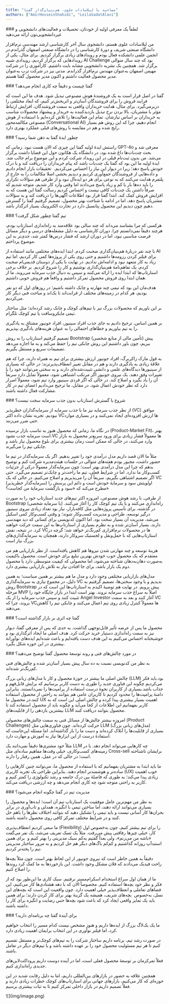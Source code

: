 ```yaml
---
title: "مصاحبه با لیلاسادات علوی، هم‌بنیان‌گذار گفتا"
authors: ["AmirHosseinShahidi", "LeilaSadatAlavi"]
---
```



<Admonition type="info" icon="" title=''>
### لطفاً یک معرفی اولیه از خودتان، تحصیلات و فعالیت‌های دانشجویی و غیردانشجویی‌تون ارائه می‌دهید
</Admonition>

من لیلا‌سادات علوی هستم، دانشجوی سال آخر کارشناسی ارشد مهندسی نرم‌افزار دانشگاه صنعتی شریف و دورۀ کارشناسی را در دانشگاه صنعتی اصفهان گذراندم.در انجمن علمی دانشکده فعال بودم و رویدادهای زیادی برگزار کردیم. برای مثال، یکی از رویدادهایی که برگزار کردیم، رویدادی شبیه AI Challenge بود که چند سال متوالی برگزار شد. همچنین یک نشریه دانشجویی مشابه بایت داشتیم. کارآموزی را در شرکت مهیمن اصفهان به‌عنوان مهندس نرم‌افزار گذراندم. مدتی نیز در شرکت ترب به‌عنوان مدیر محصول فعالیت داشتم و اکنون مدیر محصول گفتا هستم.

<Admonition type="info" icon="" title=''>
### گفتا چیست و دقیقاً چه کاری انجام می‌دهد؟
</Admonition>

گفتا در اصل قرار است به یک فروشندۀ هوش مصنوعی تبدیل شود. هدف ما این است که فرایند فروش را برای فروشندگان آسان‌تر و اثربخش‌تر کنیم، که ابعاد مختلفی را دربرمی‌گیرد. برای مثال، هدایت خریداران واقعی به سمت فروشندگان، افزایش ارتباط مؤثر با مشتریان، بالا بردن نرخ تبدیل بازدیدکننده به خریدار و پیشنهاد محصولات مناسب به خریداران بر اساس نیازشان.
تمام این فعالیت‌ها را تلاش کرده‌ایم با استفاده از هوش مصنوعی مکالمه‌محور (Conversational AI) انجام دهیم، چرا که این روش هم بسیار رایج شده و هم در مقایسه با روش‌های قبلی عملکرد بهتری دارد.

<Admonition type="info" icon="" title=''>
### چطور ایدۀ گفتا به ذهن شما رسید؟
</Admonition>

راستش ایدۀ اولیه گفتا این چیزی که الان هست نبود. زمانی که GPT-4o معرفی شد و بحث چت‌بات‌ها داغ شده بود، در دانشگاه یک هکاتون حول این قضایا داشت برگزار می‌شد. من بدون ثبت‌نام قبلی در این رویداد شرکت کردم و این موضوع برام جالب شد. ایدۀ اولیه ما این بود که گفتا یک چت‌بات باشد که پیام خریداران را دریافت کند و با درک خودش پاسخ دهد؛ زیرا در دیوار این نیاز را احساس می‌کردیم.
 تحقیقات بازار انجام دادیم و داده‌هایی از فروشندگان جمع‌آوری کردیم و دیدیم بخشی اصلا مکالمات را به خارج از پلتفرم هدایت می‌کنند که به نوعی برای هر دو ایده‌‌‌آل نبود و از طرفی هم سؤالات تکراری را باید ده‌ها بار با کم و زیاد پاسخ می‌دادند اما وقتی وارد کار شدیم، متوجه شدیم که صرفاً داشتن یک چت‌بات کافی نیست و احساس کردیم رسالت گفتا این هست که به افزایش فروش کمک کند. ابتدا گفتا قرار بود اطلاعات آگهی‌ها را دریافت کند و به سؤالات مشتریان پاسخ دهد، اما در ادامه با شناخت بهتر محصول، تصمیم گرفتیم گفتا را گسترش دهیم چون دیدیم این محصول پتانسیل دارد در تجارت الکترونیک بسیار اثرگذار باشد.


<Admonition type="info" icon="" title=''>
### تیم گفتا چطور شکل گرفت؟
</Admonition>

هرکسی که مرا بشناسد می‌داند که چند سالی بود علاقه‌مند به راه‌اندازی استارتاپ بودم، هرچند دقیقاً نمی‌دانستم چرا. دوران کارشناسی به دلیل مشغله‌های درسی و دیگر مسائل فرصت مناسبی نبود، اما در دوران ارشد که فشار درس‌ها کمتر شد، جدی‌تر به این موضوع پرداختم.

با چند نفر دربارۀ هم‌بنیان‌گذاری صحبت کردم. ابتدا ایده‌های مختلفی مانند استفاده از AI برای فیلتر کردن رزومه‌ها داشتیم و حتی روی یکی از پروژه‌ها کمی کار کردیم، اما تیم زیاد به کار متعهد نبود و ادامه‌اش ندادیم. در نهایت با یکی از دوستان قدیمی‌ام صحبت کردم، یک تفاهم‌نامهٔ هم‌بنیان‌گذاری نوشتیم و کار را شروع کردیم. بر خلاف برخی استارتاپ‌ها که ابتدا ایده را ارائه می‌کنند و سپس به دنبال جذب سرمایه می‌روند، ما از همان ابتدا روی فروش محصول تمرکز داشتیم و واقعاً هم فروش خوبی داشتیم.

هدف‌مان این بود که تیمی چند مهارته و چابک داشته باشیم؛ در روزهای اول که دو نفر بودیم، هر کدام در زمینه‌های مختلف از فرانت‌اند تا بک‌اند و مباحث فنی دیگر کار می‌کردیم.

بر این باوریم که محصولات بزرگ نیز با تیم‌های کوچک و چابک رشد کرده‌اند؛ مثل ساختار تیمی مایکروسافت یا تیم کوچک تلگرام.

بر همین اساس، ترجیح دادیم به جای جذب افراد سینیور، افراد جونیور مشتاق به یادگیری را به تیم بیاوریم و خطاهای احتمالی را به عنوان هزینه‌های یادگیری بپذیریم.

تصمیم گرفتیم استارتاپ را به روش Bootstrap (تأمین مالی از منابع شخصی) پیش ببریم، چون باور داشتیم این روش چابکی تیم را حفظ می‌کند و به ما اجازه می‌دهد تصمیمات سریع و مستقل بگیریم.

به قول مارک زاکربرگ، افراد جونیور ارزش بیشتری برای تیم به همراه دارند، چرا که هم علاقهٔ زیادی به یادگیری دارند و هم در مقابل تغییر انعطاف‌پذیرترند؛ در حالی که بسیاری از سینیورها دیدگاه‌های علمی و دانشی تثبیت‌شده‌ای دارند و به سختی می‌توانند خود را با تغییرات وفق دهند. یک نیروی جونیور اگر مرتکب اشتباهی شود، معمولاً تمایل دارد سریعاً آن را یاد بگیرد و اصلاح کند. در حالی که اگر فردی سینیور وارد تیم شود، معمولاً اصرار دارد که نظر خودش اعمال شود. در مقابل، ما ترجیح می‌دادیم اعضای تیم در کار مشارکت فعال داشته باشند.

<Admonition type="info" icon="" title=''>
### شروع یا گسترش استارتاپ بدون جذب سرمایه سخت نیست؟
</Admonition>

از نظر جذب سرمایه نیز ما با جذب سرمایه از سرمایه‌گذاران خطرپذیر (VC) موافق نبودیم. تجربه نشان داده اکثر VCها ارزش افزوده‌ای ایجاد نمی‌کنند و در بسیاری موارد حتی ضرر می‌زنند.

در نگاه ما، زمانی که محصول هنوز به تناسب بازار نرسیده (Product-Market Fit)،     بهتر است سرمایه جذب نشود.VC ها معمولاً فشار زیادی برای ورود سریع‌تر محصول به بازار وارد می‌کنند، در حالی که ممکن است زمان بیشتری برای بلوغ محصول نیاز باشد و چابکی تیم را می‌گیرند.

مثلاً ما الان قصد داریم مدل درآمدی خود را تغییر بدهیم. اگر یک سرمایه‌گذار در تیم ما حضور داشت، مجبور بودم هفته‌های متوالی در جلسات هیئت‌مدیره شرکت کنم و توضیح بدهم که چرا این مدل درآمدی بهتر است؛ چون سرمایه‌گذار معمولاً درکی از جزئیات کسب‌وکار ما ندارد. اما در شرایط فعلی، تیم ما راحت‌تر و چابک‌تر تصمیم می‌گیرد. حتی اگر تصمیم اشتباهی بگیریم، سریعاً آن را می‌پذیریم و اصلاح می‌کنیم. در حالی که یک VC (سرمایه‌گذار خطرپذیر) اولویتش سود و سرمایهٔ خودش است و دائم این پرسش را مطرح می‌کند که «سود و بازگشت سرمایهٔ من کجاست؟»

از طرفی، با رشد هوش مصنوعی، امروزه اکثر تیم‌های جدید استارتاپ خود را به صورت Bootstrap (با سرمایه شخصی) راه‌اندازی می‌کنند و با یک تیم کوچک کار را آغاز می‌کنند. در گذشته، برای تأسیس پروژه‌هایی مثل کافه‌بازار، نیاز بود تعداد زیادی نیروی سینیور درگیر توسعه، طراحی و مدیریت کسب‌وکار شوند؛ و وقتی کسب‌وکار کمی اسکیل می‌شد، مدیریت آن بسیار سخت بود. اما اکنون کدنویسی برای کسانی که دید مهندسی دارند، بسیار آسان‌تر شده و به نظرم بسیاری از استارتاپ‌ها به این سمت حرکت خواهند کرد. در نتیجه، نقش VCها در محصولات نرم‌افزاری کم‌رنگ‌تر خواهد شد؛ گرچه در استارتاپ‌هایی که با حمل‌ونقل و لجستیک سروکار دارند، همچنان به سرمایه‌گذاری‌های بزرگ نیاز است.

هزینهٔ توسعه و چند مهارتی شدن نیروها هم کاهش یافته‌است. از نظر بازاریابی هم من معتقدم که یک محصول خوب خودش بهترین تبلیغ برای خودش است. محصول باکیفیت به‌صورت دهان‌به‌دهان شناخته می‌شود، اما محصولی که کیفیت متوسطی دارد یا محصول دوم یک بازار باشد، برای جا افتادن نیاز به تلاش بازاریابی بیشتری دارد.

مدل‌های بازاریابی مختلفی وجود دارد و مدل ما هم بیشتر بر همین مبناست؛ به همین دلیل، در مجموع نیازی به سرمایه‌گذاری VC ندیدیم و با وجود سختی‌ها، تصمیم گرفتیم به روش Bootstrap پیش برویم. در نهایت هم توصیهٔ اکیدم به استارتاپ‌ها این است که در مرحله MVP اصلاً به سراغ جذب سرمایه نروند. بهتر است ابتدا در بازار جایگاه خود را تثبیت کنند و سپس جذب سرمایه را از یک Angel Investor آغاز کنند و بعد به سمت VC بروند، چرا که VCها معمولاً کنترل زیادی روی تیم اعمال می‌کنند و چابکی تیم را کاهش می‌دهند.

<Admonition type="info" icon="" title=''>
### گفتا چه اثری بر بازار گذاشته است؟
</Admonition>

محصول ما پس از عرضه تأثیر قابل‌توجهی گذاشت. به حدی که پس از معرفی گفتا، دیوار نیز به سمت راه‌اندازی دستیار خرید حرکت کرد.
هدف اصلی ما ایجاد اثرگذاری بود و  خوشبختانه
احساس می‌کنیم به این هدف دست یافته‌ایم و باعث شده‌ایم ایده‌های نوآورانهٔ بیشتری در این حوزه شکل بگیرد.

<Admonition type="info" icon="" title=''>
### در مورد چالش‌های فنی و روند توسعهٔ محصول گفتا توضیح می‌دهید؟
</Admonition>

به نظر من کدنویسی نسبت به ده سال پیش بسیار آسان‌تر شده و چالش‌های فنی کم‌رنگ‌تر شده‌اند.

چالش اصلی ما بیشتر در حوزۀ محصول و کار با مدل‌های زبانی بزرگ (LLM) بود.باید فکر می‌کردیم چگونه این فناوری جدید را طوری به دست کاربر برسانیم که برایش قابل‌فهم و جذاب باشد.بسیاری از کاربران نحوۀ درست استفاده از پرامپت‌ها را نمی‌دانستند، بنابراین دامنۀ پرامپت‌ها را محدود کردیم تا کاربران عامی هم بتوانند به راحتی از محصول استفاده کنند.در محصول ما UX اهمیت بسیار بیشتری پیدا کرده و چالش اصلی این است که به کاربر بفهمانیم این اطلاعات از کجا می‌آید و چگونه باید از محصول استفاده کند تا بیشترین بازدهی را از قابلیت‌های LLM محصول بتوانند دریافت کنند.

امروزه بیشتر چالش‌ها از مسائل فنی به سمت چالش‌های محصولی (Product Challenges) حرکت کرده‌اند. چون فناوری‌هایی مثل LLM (مدل‌های زبانی بزرگ) بسیاری از قابلیت‌ها را آنلاک کرده‌اند و دست ما را باز گذاشته‌اند. اما مسئله این‌جاست که استفادهٔ درست از این ابزارها نیاز به آموزش و مهارت دارد.

مثلاً خود مشتری‌ها دقیقاً نمی‌دانند یک LLM چه کارهایی می‌تواند انجام دهد. یا در زمینه‌های کسب‌وکاری، خیلی وقت‌ها مفاهیم ساده‌ای مثل Cross-sell برایشان ناشناخته است؛ در حالی که در عمل، همین رفتار را دارند.

ما باید ابتدا به مشتریان بفهمانیم که با استفاده از محصول ما، می‌توانند چنین کارهایی را ساده‌تر و هوشمندتر انجام دهند. بنابراین طراحی یک تجربه کاربری (UX) خوب اهمیت زیادی پیدا می‌کند؛ به طوری که فاصلۀ بین درک جامعه و رشد تکنولوژی را کمتر کنیم و کاربر به راحتی متوجه شود چه کاری انجام می‌دهد و چه ارزشی دریافت می‌کند.

<Admonition type="info" icon="" title=''>
### مدیریت تیم در گفتا چگونه انجام می‌شود؟
</Admonition>

به نظر من مهم‌ترین عامل موفقیت یک استارتاپ تیم آن است؛ ایده‌ها و محصول را بسیاری می‌توانند ارائه دهند، اما ساختن تیمی با انگیزه، همدلی و تاب‌آوری در برابر بحران‌ها کار آسانی نیست و باید تیمی را تشکیل دهید که بتوانند اختلاف نظرها را باهم حل کنند و در شرایط مختلف تمرکز کافی روی محصول داشته باشند.

ما سعی کردیم انعطاف‌پذیری (Flexibility) را برای تیم بیشتر کنیم، چون به‌خصوص اول کار، خیلی چیزها رفاقتی پیش می‌رفت. مثلاً یک تسک تعریف می‌شد، یک نفر می‌گفت «باشه من می‌زنم»، ولی بعداً گفتیم یه‌کم سبک مدیریتی را بهتر کنیم و  برای همین استندآپ روزانه گذاشتیم و کم‌کم باگ‌های دیگر هم حل کردیم و به مرور ساختار مدیریتی تیم را پخته‌تر کردیم.

دقیقاً به همین خاطر است که نیروی جونیور از این لحاظ بهتر است. چون مثلاً بچه‌ها راحت فیدبک می‌دادند که فلان مشکل وجود داشت. این بازخوردها به ما کمک کرد روندها را اصلاح کنیم.

ما از همان اول سراغ استخدام اسکرام‌مستر نرفتیم. سبک کاری ما این‌طور بود که از فکر و نظر خود بچه‌ها استفاده کنیم. مخصوصاً الان که با دهه هشتادی‌ها کار می‌کنیم، این فضاهای تعاملی و انعطاف‌پذیر خیلی اهمیت دارد. چون واقعیت این است که بچه‌های این نسل، به‌خصوص  بچه‌های شریف، همیشه یک گزینۀ بهتر برای کار کردن دارند؛ برای همین باید یک تمایز واقعی ایجاد کرد که باعث شود بچه‌ها حس رضایت و انگیزه برای کار را داشته باشند.

<Admonition type="info" icon="" title=''>
### برای آیندۀ گفتا چه برنامه‌ای دارید؟
</Admonition>

ما یک بک‌لاگ بزرگ از ایده‌ها داریم و هنوز مشخص نیست کدام مسیر را انتخاب خواهیم کرد، اما فیلتر نوآوری در این انتخاب برایمان اهمیت زیادی دارد.

در صورت رشد تیم، برنامه داریم ساختار شرکت را به تیم‌های کوچک‌تر و مستقل تقسیم کنیم تا هر تیم مسئولیت محصول خود را بر عهده داشته باشد و با تیم‌های دیگر در تعامل باشند.

فعلاً  تمرکزمان بر توسعۀ محصول فعلی است، اما در آینده دوست داریم پروداکت‌لاین‌های
جدیدی راه‌اندازی کنیم.

همچنین علاقه به حضور در بازارهای بین‌المللی داریم، اما به دلیل رقابت شدید در این حوزه‌ای که کار می‌کنیم، بازارهای جهانی برای استارتاپ‌های کوچک خطرات زیادی دارند و فعلاً تصمیم داریم در بازار داخلی تمرکز کنیم تا به ثبات بیشتری برسیم.

<div style={{textAlign: 'center'}}>![](img/image.png)</div>

